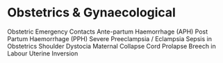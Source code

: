 # Obstetrics & Gynaecological {#obsandgynae}

Obstetric Emergency Contacts
Ante-partum Haemorrhage (APH)
Post Partum Haemorrhage (PPH)
Severe Preeclampsia / Eclampsia
Sepsis in Obstetrics
Shoulder Dystocia
Maternal Collapse
Cord Prolapse
Breech in Labour
Uterine Inversion